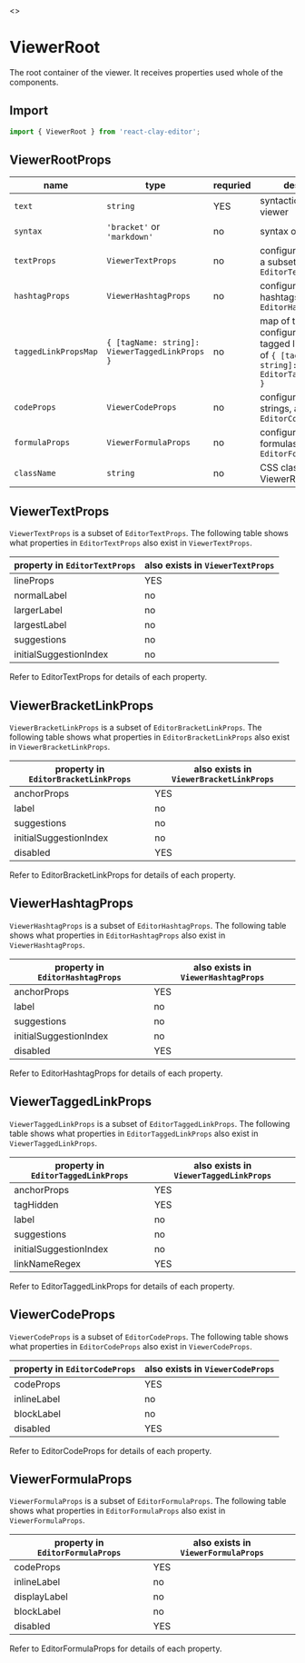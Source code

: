 
<Meta title="API/ViewerRoot" />

<Story name="Page">
  <></>
</Story>

# ViewerRoot

The root container of the viewer. It receives properties used whole of the components.

## Import

```ts
import { ViewerRoot } from 'react-clay-editor';
```

## ViewerRootProps

| name                 | type                                           | requried | description                                                                                                    |
| -------------------- | ---------------------------------------------- | -------- | -------------------------------------------------------------------------------------------------------------- |
| `text`               | `string`                                       | YES      | syntactic text in the viewer                                                                                   |
| `syntax`             | `'bracket'` or `'markdown'`                    | no       | syntax of the text                                                                                             |
| `textProps`          | `ViewerTextProps`                              | no       | configurations of text, a subset of `EditorTextProps`                                                          |
| `hashtagProps`       | `ViewerHashtagProps`                           | no       | configurations of hashtags, a subset of `EditorHashtagProps`                                                   |
| `taggedLinkPropsMap` | `{ [tagName: string]: ViewerTaggedLinkProps }` | no       | map of tag names to configurations of tagged links, a subset of `{ [tagName: string]: EditorTaggedLinkProps }` |
| `codeProps`          | `ViewerCodeProps`                              | no       | configurations of code strings, a subset of `EditorCodeProps`                                                  |
| `formulaProps`       | `ViewerFormulaProps`                           | no       | configurations of math formulas, a subset of `EditorFormulaProps`                                              |
| `className`          | `string`                                       | no       | CSS className of ViewerRoot                                                                                    |

## ViewerTextProps

`ViewerTextProps` is a subset of `EditorTextProps`. The following table shows what properties in `EditorTextProps` also
exist in `ViewerTextProps`.

| property in `EditorTextProps` | also exists in `ViewerTextProps` |
| ----------------------------- | -------------------------------- |
| lineProps                     | YES                              |
| normalLabel                   | no                               |
| largerLabel                   | no                               |
| largestLabel                  | no                               |
| suggestions                   | no                               |
| initialSuggestionIndex        | no                               |

Refer to <LinkTo kind="api-editorroot--page#editortextprops">EditorTextProps</LinkTo> for details of each property.

## ViewerBracketLinkProps

`ViewerBracketLinkProps` is a subset of `EditorBracketLinkProps`. The following table shows what properties in
`EditorBracketLinkProps` also exist in `ViewerBracketLinkProps`.

| property in `EditorBracketLinkProps` | also exists in `ViewerBracketLinkProps` |
| ------------------------------------ | --------------------------------------- |
| anchorProps                          | YES                                     |
| label                                | no                                      |
| suggestions                          | no                                      |
| initialSuggestionIndex               | no                                      |
| disabled                             | YES                                     |

Refer to <LinkTo kind="api-editorroot--page#editorbracketlinkprops">EditorBracketLinkProps</LinkTo> for details of each
property.

## ViewerHashtagProps

`ViewerHashtagProps` is a subset of `EditorHashtagProps`. The following table shows what properties in
`EditorHashtagProps` also exist in `ViewerHashtagProps`.

| property in `EditorHashtagProps` | also exists in `ViewerHashtagProps` |
| -------------------------------- | ----------------------------------- |
| anchorProps                      | YES                                 |
| label                            | no                                  |
| suggestions                      | no                                  |
| initialSuggestionIndex           | no                                  |
| disabled                         | YES                                 |

Refer to <LinkTo kind="api-editorroot--page#editorhashtagprops">EditorHashtagProps</LinkTo> for details of each
property.

## ViewerTaggedLinkProps

`ViewerTaggedLinkProps` is a subset of `EditorTaggedLinkProps`. The following table shows what properties in
`EditorTaggedLinkProps` also exist in `ViewerTaggedLinkProps`.

| property in `EditorTaggedLinkProps` | also exists in `ViewerTaggedLinkProps` |
| ----------------------------------- | -------------------------------------- |
| anchorProps                         | YES                                    |
| tagHidden                           | YES                                    |
| label                               | no                                     |
| suggestions                         | no                                     |
| initialSuggestionIndex              | no                                     |
| linkNameRegex                       | YES                                    |

Refer to <LinkTo kind="api-editorroot--page#editortaggedlinkprops">EditorTaggedLinkProps</LinkTo> for details of each
property.

## ViewerCodeProps

`ViewerCodeProps` is a subset of `EditorCodeProps`. The following table shows what properties in `EditorCodeProps` also
exist in `ViewerCodeProps`.

| property in `EditorCodeProps` | also exists in `ViewerCodeProps` |
| ----------------------------- | -------------------------------- |
| codeProps                     | YES                              |
| inlineLabel                   | no                               |
| blockLabel                    | no                               |
| disabled                      | YES                              |

Refer to <LinkTo kind="api-editorroot--page#editorcodeprops">EditorCodeProps</LinkTo> for details of each property.

## ViewerFormulaProps

`ViewerFormulaProps` is a subset of `EditorFormulaProps`. The following table shows what properties in
`EditorFormulaProps` also exist in `ViewerFormulaProps`.

| property in `EditorFormulaProps` | also exists in `ViewerFormulaProps` |
| -------------------------------- | ----------------------------------- |
| codeProps                        | YES                                 |
| inlineLabel                      | no                                  |
| displayLabel                     | no                                  |
| blockLabel                       | no                                  |
| disabled                         | YES                                 |

Refer to <LinkTo kind="api-editorroot--page#editorformulaprops">EditorFormulaProps</LinkTo> for details of each
property.
